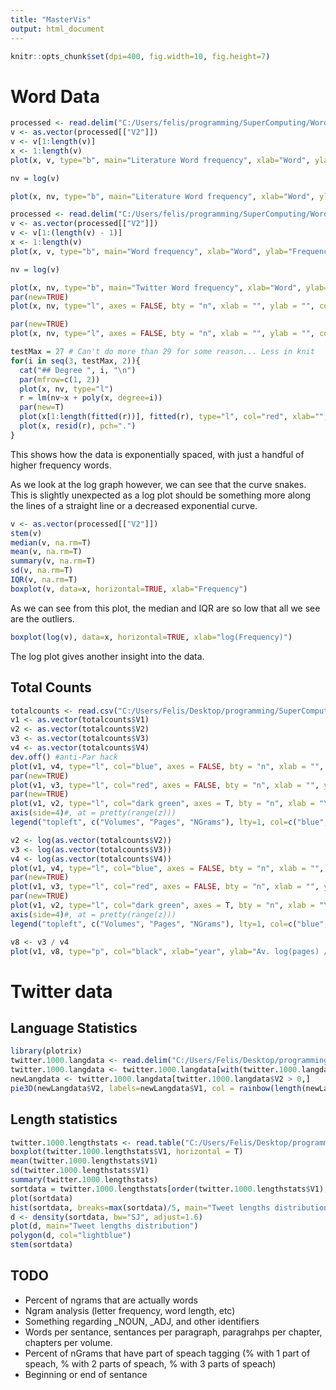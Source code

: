 ```yaml
---
title: "MasterVis"
output: html_document
---
```


```r
knitr::opts_chunk$set(dpi=400, fig.width=10, fig.height=7)
```

# Word Data
```r
processed <- read.delim("C:/Users/felis/programming/SuperComputing/WordData/output/NgramsCompiledData.dat", header=FALSE)
v <- as.vector(processed[["V2"]])
v <- v[1:length(v)]
x <- 1:length(v)
plot(x, v, type="b", main="Literature Word frequency", xlab="Word", ylab="Frequency")

nv = log(v)

plot(x, nv, type="b", main="Literature Word frequency", xlab="Word", ylab="log(Frequency)")#, col=rainbow(length(v)))
```
```r
processed <- read.delim("C:/Users/felis/programming/SuperComputing/WordData/output/TwitterCompiledData.dat", header=FALSE)
v <- as.vector(processed[["V2"]])
v <- v[1:(length(v) - 1)]
x <- 1:length(v)
plot(x, v, type="b", main="Word frequency", xlab="Word", ylab="Frequency")

nv = log(v)

plot(x, nv, type="b", main="Twitter Word frequency", xlab="Word", ylab="log(Frequency)")#, col=rainbow(length(v)))
par(new=TRUE)
plot(x, nv, type="l", axes = FALSE, bty = "n", xlab = "", ylab = "", col="black")
```
```r
par(new=TRUE)
plot(x, nv, type="l", axes = FALSE, bty = "n", xlab = "", ylab = "", col="black")

testMax = 27 # Can't do more than 29 for some reason... Less in knit
for(i in seq(3, testMax, 2)){
  cat("## Degree ", i, "\n")
  par(mfrow=c(1, 2))
  plot(x, nv, type="l")
  r = lm(nv~x + poly(x, degree=i))
  par(new=T)
  plot(x[1:length(fitted(r))], fitted(r), type="l", col="red", xlab="", ylab="", axes=F, xlim=range(x), ylim=range(nv))
  plot(x, resid(r), pch=".")
}
```

This shows how the data is exponentially spaced, with just a handful of higher frequency words.


As we look at the log graph however, we can see that the curve snakes. This is slightly unexpected as a log plot should be something more along the lines of a straight line or a decreased exponential curve.

```r
v <- as.vector(processed[["V2"]])
stem(v)
median(v, na.rm=T)
mean(v, na.rm=T)
summary(v, na.rm=T)
sd(v, na.rm=T)
IQR(v, na.rm=T)
boxplot(v, data=x, horizontal=TRUE, xlab="Frequency")
```

As we can see from this plot, the median and IQR are so low that all we see are the outliers.

```r
boxplot(log(v), data=x, horizontal=TRUE, xlab="log(Frequency)")
```

The log plot gives another insight into the data.

## Total Counts

```r
totalcounts <- read.csv("C:/Users/Felis/Desktop/programming/SuperComputing/WordData/data/googlebooks-eng-all-totalcounts-20120701.dat", header=FALSE, sep = "\t")
v1 <- as.vector(totalcounts$V1)
v2 <- as.vector(totalcounts$V2)
v3 <- as.vector(totalcounts$V3)
v4 <- as.vector(totalcounts$V4)
dev.off() #anti-Par hack
plot(v1, v4, type="l", col="blue", axes = FALSE, bty = "n", xlab = "", ylab = "")
par(new=TRUE)
plot(v1, v3, type="l", col="red", axes = FALSE, bty = "n", xlab = "", ylab = "")
par(new=TRUE)
plot(v1, v2, type="l", col="dark green", axes = T, bty = "n", xlab = "Year", ylab = "Occurences")
axis(side=4)#, at = pretty(range(z)))
legend("topleft", c("Volumes", "Pages", "NGrams"), lty=1, col=c("blue", "red", "dark green"), bty='n', cex=.75)
```
```r
v2 <- log(as.vector(totalcounts$V2))
v3 <- log(as.vector(totalcounts$V3))
v4 <- log(as.vector(totalcounts$V4))
plot(v1, v4, type="l", col="blue", axes = FALSE, bty = "n", xlab = "", ylab = "")
par(new=TRUE)
plot(v1, v3, type="l", col="red", axes = FALSE, bty = "n", xlab = "", ylab = "")
par(new=TRUE)
plot(v1, v2, type="l", col="dark green", axes = T, bty = "n", xlab = "Year", ylab = "log(Occurences)")
axis(side=4)#, at = pretty(range(z)))
legend("topleft", c("Volumes", "Pages", "NGrams"), lty=1, col=c("blue", "red", "dark green"), bty='n', cex=.75)

v8 <- v3 / v4
plot(v1, v8, type="p", col="black", xlab="year", ylab="Av. log(pages) / log(volumes)")
```

# Twitter data

## Language Statistics

```r
library(plotrix)
twitter.1000.langdata <- read.delim("C:/Users/Felis/Desktop/programming/SuperComputing/WordData/data/twitter-1002-langstats", header=FALSE)
twitter.1000.langdata <- twitter.1000.langdata[with(twitter.1000.langdata, order(V2)),]
newLangdata <- twitter.1000.langdata[twitter.1000.langdata$V2 > 0,]
pie3D(newLangdata$V2, labels=newLangdata$V1, col = rainbow(length(newLangdata$V2)), radius=2, labelcex=0.75)
```

## Length statistics

```r
twitter.1000.lengthstats <- read.table("C:/Users/Felis/Desktop/programming/SuperComputing/WordData/data/twitter-1002-lengthstats", quote="\"", comment.char="")
boxplot(twitter.1000.lengthstats$V1, horizontal = T)
mean(twitter.1000.lengthstats$V1)
sd(twitter.1000.lengthstats$V1)
summary(twitter.1000.lengthstats)
sortdata = twitter.1000.lengthstats[order(twitter.1000.lengthstats$V1),]
plot(sortdata)
hist(sortdata, breaks=max(sortdata)/5, main="Tweet lengths distribution", xlab="Tweet length") # x/n where there are n lengths in each barlength
d <- density(sortdata, bw="SJ", adjust=1.6)
plot(d, main="Tweet lengths distribution")
polygon(d, col="lightblue")
stem(sortdata)
```

## TODO

- Percent of ngrams that are actually words
- Ngram analysis (letter frequency, word length, etc)
- Something regarding _NOUN, _ADJ, and other identifiers
- Words per sentance, sentances per paragraph, paragrahps per chapter, chapters per volume.
- Percent of nGrams that have part of speach tagging (% with 1 part of speach, % with 2 parts of speach, % with 3 parts of speach)
- Beginning or end of sentance